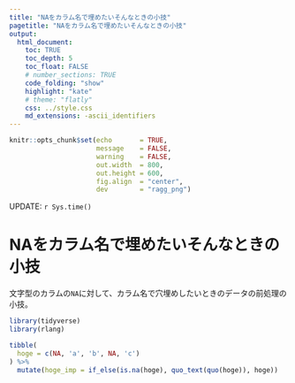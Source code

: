 ```yaml
---
title: "NAをカラム名で埋めたいそんなときの小技"
pagetitle: "NAをカラム名で埋めたいそんなときの小技"
output:
  html_document:
    toc: TRUE
    toc_depth: 5
    toc_float: FALSE
    # number_sections: TRUE
    code_folding: "show"
    highlight: "kate"
    # theme: "flatly"
    css: ../style.css
    md_extensions: -ascii_identifiers
---
```


```r
knitr::opts_chunk$set(echo       = TRUE,
                      message    = FALSE,
                      warning    = FALSE,
                      out.width  = 800,
                      out.height = 600,
                      fig.align  = "center",
                      dev        = "ragg_png")
```

<div class="update-right">
UPDATE: `r Sys.time()`
</div>

# NAをカラム名で埋めたいそんなときの小技

文字型のカラムの`NA`に対して、カラム名で穴埋めしたいときのデータの前処理の小技。

```r
library(tidyverse)
library(rlang)

tibble(
  hoge = c(NA, 'a', 'b', NA, 'c')
) %>% 
  mutate(hoge_imp = if_else(is.na(hoge), quo_text(quo(hoge)), hoge))
```
